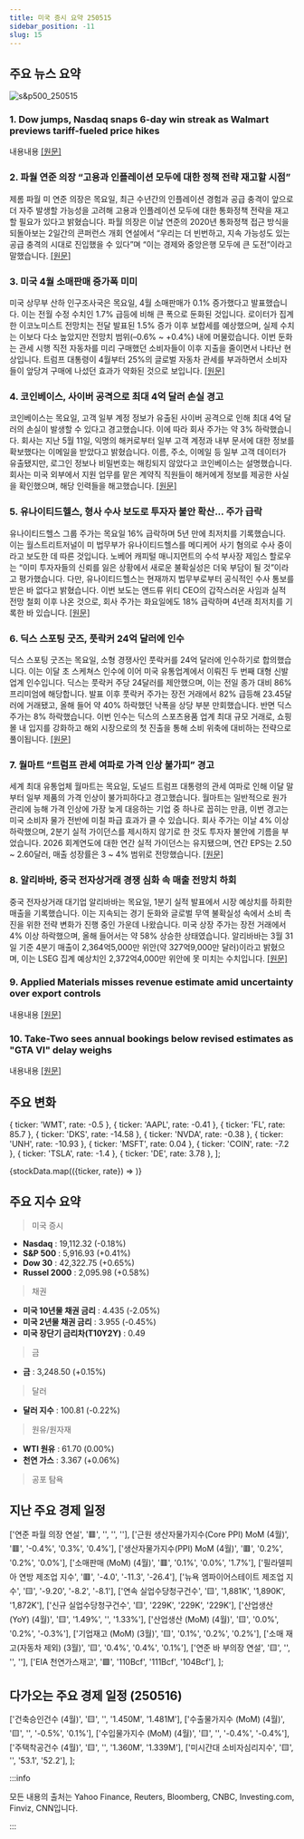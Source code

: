 ```yaml
---
title: 미국 증시 요약 250515
sidebar_position: -11
slug: 15
---
```


## 주요 뉴스 요약

![s&p500_250515](/map/250515.png)

### 1. **Dow jumps, Nasdaq snaps 6-day win streak as Walmart previews tariff-fueled price hikes**

내용내용 [[원문]](https://finance.yahoo.com/news/live/stock-market-today-dow-jumps-nasdaq-snaps-6-day-win-streak-as-walmart-previews-tariff-fueled-price-hikes-154811203.html)

### 2. **파월 연준 의장 “고용과 인플레이션 모두에 대한 정책 전략 재고할 시점”**

제롬 파월 미 연준 의장은 목요일, 최근 수년간의 인플레이션 경험과 공급 충격이 앞으로 더 자주 발생할 가능성을 고려해 고용과 인플레이션 모두에 대한 통화정책 전략을 재고할 필요가 있다고 밝혔습니다. 파월 의장은 이날 연준의 2020년 통화정책 접근 방식을 되돌아보는 2일간의 콘퍼런스 개회 연설에서 “우리는 더 빈번하고, 지속 가능성도 있는 공급 충격의 시대로 진입했을 수 있다”며 “이는 경제와 중앙은행 모두에 큰 도전”이라고 말했습니다. [[원문]](https://www.reuters.com/world/us/feds-powell-strategy-around-both-jobs-inflation-needs-be-reconsidered-2025-05-15/)

### 3. **미국 4월 소매판매 증가폭 미미**

미국 상무부 산하 인구조사국은 목요일, 4월 소매판매가 0.1% 증가했다고 발표했습니다. 이는 전월 수정 수치인 1.7% 급등에 비해 큰 폭으로 둔화된 것입니다. 로이터가 집계한 이코노미스트 전망치는 전달 발표된 1.5% 증가 이후 보합세를 예상했으며, 실제 수치는 이보다 다소 높았지만 전망치 범위(–0.6% ~ +0.4%) 내에 머물렀습니다. 이번 둔화는 관세 시행 직전 자동차를 미리 구매했던 소비자들이 이후 지출을 줄이면서 나타난 현상입니다. 트럼프 대통령이 4월부터 25%의 글로벌 자동차 관세를 부과하면서 소비자들이 앞당겨 구매에 나섰던 효과가 약화된 것으로 보입니다. [[원문]](https://www.reuters.com/world/us/us-retail-sales-barely-rise-april-2025-05-15/)

### 4. **코인베이스, 사이버 공격으로 최대 4억 달러 손실 경고**

코인베이스는 목요일, 고객 일부 계정 정보가 유출된 사이버 공격으로 인해 최대 4억 달러의 손실이 발생할 수 있다고 경고했습니다. 이에 따라 회사 주가는 약 3% 하락했습니다. 회사는 지난 5월 11일, 익명의 해커로부터 일부 고객 계정과 내부 문서에 대한 정보를 확보했다는 이메일을 받았다고 밝혔습니다. 이름, 주소, 이메일 등 일부 고객 데이터가 유출됐지만, 로그인 정보나 비밀번호는 해킹되지 않았다고 코인베이스는 설명했습니다. 회사는 미국 외부에서 지원 업무를 맡은 계약직 직원들이 해커에게 정보를 제공한 사실을 확인했으며, 해당 인력들을 해고했습니다. [[원문]](https://www.reuters.com/business/coinbase-says-cyber-criminals-stole-account-data-some-customers-2025-05-15/)

### 5. **유나이티드헬스, 형사 수사 보도로 투자자 불안 확산... 주가 급락**

유나이티드헬스 그룹 주가는 목요일 16% 급락하며 5년 만에 최저치를 기록했습니다. 이는 월스트리트저널이 미 법무부가 유나이티드헬스를 메디케어 사기 혐의로 수사 중이라고 보도한 데 따른 것입니다. 노베어 캐피털 매니지먼트의 수석 부사장 제임스 할로우는 “이미 투자자들의 신뢰를 잃은 상황에서 새로운 불확실성은 더욱 부담이 될 것”이라고 평가했습니다. 다만, 유나이티드헬스는 현재까지 법무부로부터 공식적인 수사 통보를 받은 바 없다고 밝혔습니다. 이번 보도는 앤드류 위티 CEO의 갑작스러운 사임과 실적 전망 철회 이후 나온 것으로, 회사 주가는 화요일에도 18% 급락하며 4년래 최저치를 기록한 바 있습니다. [[원문]](https://www.reuters.com/business/healthcare-pharmaceuticals/unitedhealth-shares-drop-after-report-criminal-probe-2025-05-15/)

### 6. **딕스 스포팅 굿즈, 풋락커 24억 달러에 인수**

딕스 스포팅 굿즈는 목요일, 소형 경쟁사인 풋락커를 24억 달러에 인수하기로 합의했습니다. 이는 이달 초 스케쳐스 인수에 이어 미국 유통업계에서 이뤄진 두 번째 대형 신발 업계 인수입니다. 딕스는 풋락커 주당 24달러를 제안했으며, 이는 전일 종가 대비 86% 프리미엄에 해당합니다. 발표 이후 풋락커 주가는 장전 거래에서 82% 급등해 23.45달러에 거래됐고, 올해 들어 약 40% 하락했던 낙폭을 상당 부분 만회했습니다. 반면 딕스 주가는 8% 하락했습니다. 이번 인수는 딕스의 스포츠용품 업계 최대 규모 거래로, 쇼핑몰 내 입지를 강화하고 해외 시장으로의 첫 진출을 통해 소비 위축에 대비하는 전략으로 풀이됩니다. [[원문]](https://www.reuters.com/markets/deals/dicks-sporting-goods-acquire-foot-locker-24-billion-2025-05-15/)

### 7. **월마트 “트럼프 관세 여파로 가격 인상 불가피” 경고**

세계 최대 유통업체 월마트는 목요일, 도널드 트럼프 대통령의 관세 여파로 인해 이달 말부터 일부 제품의 가격 인상이 불가피하다고 경고했습니다. 월마트는 일반적으로 원가 관리에 능해 가격 인상에 가장 늦게 대응하는 기업 중 하나로 꼽히는 만큼, 이번 경고는 미국 소비자 물가 전반에 미칠 파급 효과가 클 수 있습니다. 회사 주가는 이날 4% 이상 하락했으며, 2분기 실적 가이던스를 제시하지 않기로 한 것도 투자자 불안에 기름을 부었습니다. 2026 회계연도에 대한 연간 실적 가이던스는 유지됐으며, 연간 EPS는 2.50 ~ 2.60달러, 매출 성장률은 3 ~ 4% 범위로 전망했습니다. [[원문]](https://www.reuters.com/business/retail-consumer/walmart-warns-higher-prices-withholds-second-quarter-profit-guidance-2025-05-15/)

### 8. **알리바바, 중국 전자상거래 경쟁 심화 속 매출 전망치 하회**

중국 전자상거래 대기업 알리바바는 목요일, 1분기 실적 발표에서 시장 예상치를 하회한 매출을 기록했습니다. 이는 지속되는 경기 둔화와 글로벌 무역 불확실성 속에서 소비 촉진을 위한 전략 변화가 진행 중인 가운데 나왔습니다. 미국 상장 주가는 장전 거래에서 4% 이상 하락했으며, 올해 들어서는 약 58% 상승한 상태였습니다. 알리바바는 3월 31일 기준 4분기 매출이 2,364억5,000만 위안(약 327억9,000만 달러)이라고 밝혔으며, 이는 LSEG 집계 예상치인 2,372억4,000만 위안에 못 미치는 수치입니다. [[원문]](https://www.reuters.com/technology/alibaba-misses-quarterly-revenue-estimates-2025-05-15/)

### 9. **Applied Materials misses revenue estimate amid uncertainty over export controls**

내용내용 [[원문]](https://www.reuters.com/business/applied-materials-forecasts-third-quarter-revenue-above-estimates-2025-05-15/)

### 10. **Take-Two sees annual bookings below revised estimates as "GTA VI" delay weighs**

내용내용 [[원문]](https://www.reuters.com/business/take-two-interactive-forecasts-annual-bookings-below-revised-estimates-2025-05-15/)

## 주요 변화

  { ticker: 'WMT', rate: -0.5 },
  { ticker: 'AAPL', rate: -0.41 },
  { ticker: 'FL', rate: 85.7 },
  { ticker: 'DKS', rate: -14.58 },
  { ticker: 'NVDA', rate: -0.38 },
  { ticker: 'UNH', rate: -10.93 },
  { ticker: 'MSFT', rate: 0.04 },
  { ticker: 'COIN', rate: -7.2 },
  { ticker: 'TSLA', rate: -1.4 },
  { ticker: 'DE', rate: 3.78 },
];

{stockData.map(({ticker, rate}) => <StockCardMini key={ticker} ticker={ticker} rate={rate}></StockCardMini>)}

## 주요 지수 요약

> 미국 증시

- **Nasdaq** : 19,112.32 (-0.18%)
- **S&P 500** : 5,916.93 (+0.41%)
- **Dow 30** : 42,322.75 (+0.65%)
- **Russel 2000** : 2,095.98 (+0.58%)

> 채권

- **미국 10년물 채권 금리** : 4.435 (-2.05%)
- **미국 2년물 채권 금리** : 3.955 (-0.45%)
- **미국 장단기 금리차(T10Y2Y)** : 0.49

> 금

- **금** : 3,248.50 (+0.15%)

> 달러

- **달러 지수** : 100.81 (-0.22%)

> 원유/원자재

- **WTI 원유** : 61.70 (0.00%)
- **천연 가스** : 3.367 (+0.06%)

> 공포 탐욕

<FearAndGreed fearAndGreedIndex={69} vix={17.83} vixRate={-4.24} />

## 지난 주요 경제 일정

  ['연준 파월 의장 연설', '🟥', '', '', ''],
  ['근원 생산자물가지수(Core PPI) MoM (4월)', '🟥', '-0.4%', '0.3%', '0.4%'],
  ['생산자물가지수(PPI) MoM (4월)', '🟥', '0.2%', '0.2%', '0.0%'],
  ['소매판매 (MoM) (4월)', '🟥', '0.1%', '0.0%', '1.7%'],
  ['필라델피아 연방 제조업 지수', '🟥', '-4.0', '-11.3', '-26.4'],
  ['뉴욕 엠파이어스테이트 제조업 지수', '🟨', '-9.20', '-8.2', '-8.1'],
  ['연속 실업수당청구건수', '🟨', '1,881K', '1,890K', '1,872K'],
  ['신규 실업수당청구건수', '🟨', '229K', '229K', '229K'],
  ['산업생산 (YoY) (4월)', '🟨', '1.49%', '', '1.33%'],
  ['산업생산 (MoM) (4월)', '🟨', '0.0%', '0.2%', '-0.3%'],
  ['기업재고 (MoM) (3월)', '🟨', '0.1%', '0.2%', '0.2%'],
  ['소매 재고(자동차 제외) (3월)', '🟨', '0.4%', '0.4%', '0.1%'],
  ['연준 바 부의장 연설', '🟨', '', '', ''],
  ['EIA 천연가스재고', '🟩', '110Bcf', '111Bcf', '104Bcf'],
];

<EconomicCalendar data={eventsData} />

## 다가오는 주요 경제 일정 (250516)

  ['건축승인건수 (4월)', '🟨', '', '1.450M', '1.481M'],
  ['수출물가지수 (MoM) (4월)', '🟨', '', '-0.5%', '0.1%'],
  ['수입물가지수 (MoM) (4월)', '🟨', '', '-0.4%', '-0.4%'],
  ['주택착공건수 (4월)', '🟨', '', '1.360M', '1.339M'],
  ['미시간대 소비자심리지수', '🟨', '', '53.1', '52.2'],
];

<EconomicCalendar data={nextEventsData} />

:::info

모든 내용의 출처는 Yahoo Finance, Reuters, Bloomberg, CNBC, Investing.com, Finviz, CNN입니다.

:::
